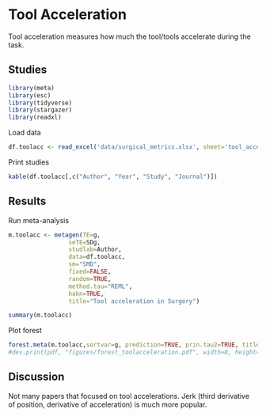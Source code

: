 
# **Tool Acceleration**

Tool acceleration measures how much the tool/tools accelerate during the task.

## Studies
```r
library(meta)
library(esc)
library(tidyverse)
library(stargazer)
library(readxl)
```
Load data
```r
df.toolacc <- read_excel('data/surgical_metrics.xlsx', sheet='tool_acceleration')
```
Print studies
```r
kable(df.toolacc[,c("Author", "Year", "Study", "Journal")])
```
## Results
Run meta-analysis
```r
m.toolacc <- metagen(TE=g,
                 seTE=SDg,
                 studlab=Author,
                 data=df.toolacc,
                 sm="SMD",
                 fixed=FALSE,
                 random=TRUE,
                 method.tau="REML",
                 hakn=TRUE,
                 title="Tool acceleration in Surgery")
```
```r
summary(m.toolacc)
```

Plot forest
```r
forest.meta(m.toolacc,sortvar=g, prediction=TRUE, prin.tau2=TRUE, title="Tool acceleration in Surgery")
#dev.print(pdf, "figures/forest_toolacceleration.pdf", width=8, height=8)
```

## Discussion
Not many papers that focused on tool accelerations. Jerk (third derivative of position, derivative of acceleration) is much more popular.